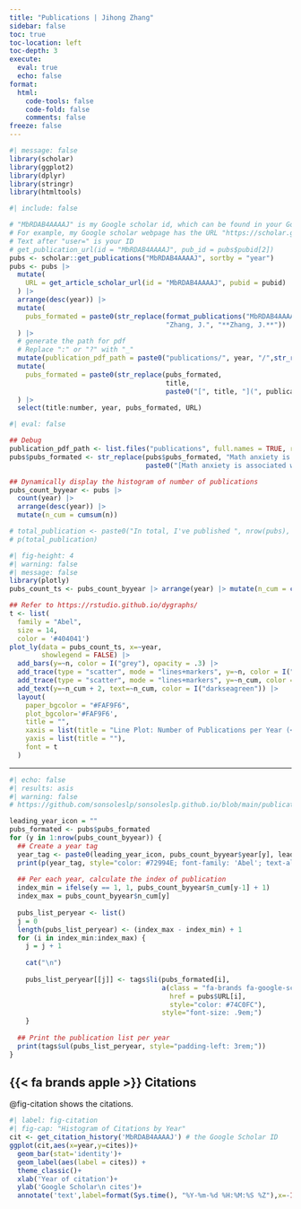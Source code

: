 ```yaml
---
title: "Publications | Jihong Zhang"
sidebar: false
toc: true
toc-location: left
toc-depth: 3
execute: 
  eval: true
  echo: false
format: 
  html:
    code-tools: false
    code-fold: false
    comments: false
freeze: false    
---
```


```r
#| message: false
library(scholar)
library(ggplot2)
library(dplyr)
library(stringr)
library(htmltools)
```

```r
#| include: false

# "MbRDAB4AAAAJ" is my Google scholar id, which can be found in your Google scholar URL address
# For example, my Google scholar webpage has the URL "https://scholar.google.com/citations?user=MbRDAB4AAAAJ&hl=zh-CN"
# Text after "user=" is your ID
# get_publication_url(id = "MbRDAB4AAAAJ", pub_id = pubs$pubid[2])
pubs <- scholar::get_publications("MbRDAB4AAAAJ", sortby = "year") 
pubs <- pubs |> 
  mutate(
    URL = get_article_scholar_url(id = "MbRDAB4AAAAJ", pubid = pubid)
  ) |> 
  arrange(desc(year)) |> 
  mutate(
    pubs_formated = paste0(str_replace(format_publications("MbRDAB4AAAAJ"), 
                                       "Zhang, J.", "**Zhang, J.**"))
  ) |> 
  # generate the path for pdf
  # Replace ":" or "?" with "_"
  mutate(publication_pdf_path = paste0("publications/", year, "/",str_replace(title, "[:|?]", "_"), ".pdf")) |> 
  mutate(
    pubs_formated = paste0(str_replace(pubs_formated, 
                                       title, 
                                       paste0("[", title, "](", publication_pdf_path, ")")))
  ) |> 
  select(title:number, year, pubs_formated, URL)
```

```r
#| eval: false

## Debug
publication_pdf_path <- list.files("publications", full.names = TRUE, recursive = TRUE)
pubs$pubs_formated <- str_replace(pubs$pubs_formated, "Math anxiety is associated with skipping problems and less help-seeking behavior after error commission", 
                                  paste0("[Math anxiety is associated with skipping problems and less help-seeking behavior after error commission](", publication_pdf_path[2], ")"))
```

```r
## Dynamically display the histogram of number of publications
pubs_count_byyear <- pubs |> 
  count(year) |> 
  arrange(desc(year)) |> 
  mutate(n_cum = cumsum(n))

# total_publication <- paste0("In total, I've published ", nrow(pubs), " papers. ")
# p(total_publication)
```

```r
#| fig-height: 4
#| warning: false
#| message: false
library(plotly)
pubs_count_ts <- pubs_count_byyear |> arrange(year) |> mutate(n_cum = cumsum(n))

## Refer to https://rstudio.github.io/dygraphs/
t <- list(
  family = "Abel",
  size = 14,
  color = '#404041')
plot_ly(data = pubs_count_ts, x=~year,
        showlegend = FALSE) |> 
  add_bars(y=~n, color = I("grey"), opacity = .3) |> 
  add_trace(type = "scatter", mode = "lines+markers", y=~n, color = I("maroon")) |> 
  add_trace(type = "scatter", mode = "lines+markers", y=~n_cum, color = I("darkseagreen")) |> 
  add_text(y=~n_cum + 2, text=~n_cum, color = I("darkseagreen")) |> 
  layout(
    paper_bgcolor = "#FAF9F6",
    plot_bgcolor='#FAF9F6',
    title = "",
    xaxis = list(title = "Line Plot: Number of Publications per Year (<span style='color: maroon'>Red</span>) and Cumulative number (<span style='color: darkseagreen'>Green</span>)"),
    yaxis = list(title = ""),
    font = t
  ) 
```

------------------------------------------------------------------------

```r
#| echo: false
#| results: asis
#| warning: false
# https://github.com/sonsoleslp/sonsoleslp.github.io/blob/main/publications.qmd

leading_year_icon = ""
pubs_formated <- pubs$pubs_formated
for (y in 1:nrow(pubs_count_byyear)) {
  ## Create a year tag
  year_tag <- paste0(leading_year_icon, pubs_count_byyear$year[y], leading_year_icon)
  print(p(year_tag, style="color: #72994E; font-family: 'Abel'; text-align: center; font-size: 1.45em;"))
  
  ## Per each year, calculate the index of publication
  index_min = ifelse(y == 1, 1, pubs_count_byyear$n_cum[y-1] + 1)
  index_max = pubs_count_byyear$n_cum[y]
  
  pubs_list_peryear <- list()
  j = 0
  length(pubs_list_peryear) <- (index_max - index_min) + 1
  for (i in index_min:index_max) {
    j = j + 1
    
    cat("\n")
    
    pubs_list_peryear[[j]] <- tags$li(pubs_formated[i], 
                                      a(class = "fa-brands fa-google-scholar fa-sm", 
                                        href = pubs$URL[i], 
                                        style="color: #74C0FC"), 
                                      style="font-size: .9em;")
    }
  
  ## Print the publication list per year
  print(tags$ul(pubs_list_peryear, style="padding-left: 3rem;"))
}
```

## {{< fa brands apple >}} Citations

@fig-citation shows the citations.

```r
#| label: fig-citation
#| fig-cap: "Histogram of Citations by Year"
cit <- get_citation_history('MbRDAB4AAAAJ') # the Google Scholar ID
ggplot(cit,aes(x=year,y=cites))+
  geom_bar(stat='identity')+
  geom_label(aes(label = cites)) +
  theme_classic()+
  xlab('Year of citation')+
  ylab('Google Scholar\n cites')+
  annotate('text',label=format(Sys.time(), "%Y-%m-%d %H:%M:%S %Z"),x=-Inf,y=Inf,vjust=1.5,hjust=-0.05,size=3,colour='gray')
```
